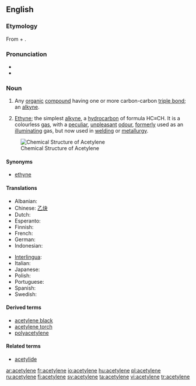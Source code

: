 {{also|acétylène}}
==English==

===Etymology===
From {{term|acetyl}} + {{term|-ene}}.

===Pronunciation===
* {{IPA|/ə ˈsɛt əl ˌin/}}
* {{audio|en-us-acetylene.ogg|Audio (US)}}

===Noun===
{{en-noun|s|-}}

# {{organic chemistry|countable}} Any [[organic]] [[compound]] having one or more carbon-carbon [[triple bond]]; an [[alkyne]].
# {{organic compound|uncountable}} [[ethyne|Ethyne]]; the simplest [[alkyne]], a [[hydrocarbon]] of formula HC≡CH. It is a colourless [[gas]], with a [[peculiar]], [[unpleasant]] [[odour]], [[formerly]] used as an [[illuminating]] gas, but now used in [[welding]] or [[metallurgy]].

[[Image:Acetylene.png|frame|right|Chemical Structure of Acetylene]]

====Synonyms====
* {{sense|[[IUPAC]] name}} [[ethyne]]

====Translations====
{{trans-top|acetylene}}
* Albanian: {{t+|sq|acetilen|xs=Albanian}}
* Chinese: [[乙炔]]
* Dutch: {{t-|nl|acetyleen|n}}
* Esperanto: {{t-|eo|acetileno|xs=Esperanto}}
* Finnish: {{t+|fi|asetyleeni}}
* French: {{t+|fr|acétylène}}
* German: {{t+|de|Acetylen|n}}
* Indonesian: {{t-|id|asetilen|xs=Indonesian}}
{{trans-mid}}
* [[Interlingua]]: {{t-|ia|acetylen|xs=Interlingua}}
* Italian: {{t+|it|acetilene}}
* Japanese: {{t-|ja|アセチレン|tr=asechiren|sc=Jpan}}
* Polish: {{t+|pl|acetylen|m}}
* Portuguese: {{t-|pt|acetileno}}
* Spanish: {{t-|es|acetileno|m}}
* Swedish: {{t+|sv|acetylen|n}}
{{trans-bottom}}

====Derived terms====
* [[acetylene black]]
* [[acetylene torch]]
* [[polyacetylene]]

====Related terms====
* [[acetylide]]

[[ar:acetylene]]
[[fr:acetylene]]
[[io:acetylene]]
[[hu:acetylene]]
[[pl:acetylene]]
[[ru:acetylene]]
[[fi:acetylene]]
[[sv:acetylene]]
[[ta:acetylene]]
[[vi:acetylene]]
[[tr:acetylene]]